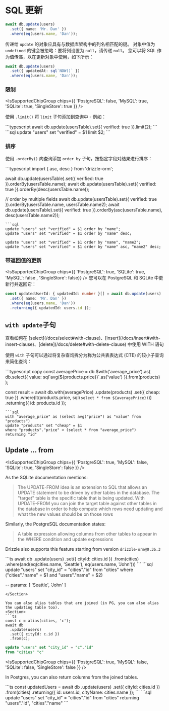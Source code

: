 
# SQL 更新

```typescript copy
await db.update(users)
  .set({ name: 'Mr. Dan' })
  .where(eq(users.name, 'Dan'));
```

传递给 `update` 的对象应具有与数据库架构中的列名相匹配的键。
对象中值为 `undefined` 的键会被忽略：要将列设置为 `null`，请传递 `null`。
您可以将 SQL 作为值传递，以在更新对象中使用，如下所示：

```typescript copy
await db.update(users)
  .set({ updatedAt: sql`NOW()` })
  .where(eq(users.name, 'Dan'));
```

### 限制

<IsSupportedChipGroup chips={{ 'PostgreSQL': false, 'MySQL': true, 'SQLite': true, 'SingleStore': true }} />

使用 `.limit()` 将 `limit` 子句添加到查询中 - 例如：
<Section>
```typescript
await db.update(usersTable).set({ verified: true }).limit(2);
```
```sql
update "users" set "verified" = $1 limit $2;
```
</Section>

### 排序
使用 `.orderBy()` 向查询添加 `order by` 子句，按指定字段对结果进行排序：
<Section>
```typescript
import { asc, desc } from 'drizzle-orm';

await db.update(usersTable).set({ verified: true }).orderBy(usersTable.name);
await db.update(usersTable).set({ verified: true }).orderBy(desc(usersTable.name));

// order by multiple fields
await db.update(usersTable).set({ verified: true }).orderBy(usersTable.name, usersTable.name2);
await db.update(usersTable).set({ verified: true }).orderBy(asc(usersTable.name), desc(usersTable.name2));
```
```sql
update "users" set "verified" = $1 order by "name";
update "users" set "verified" = $1 order by "name" desc;

update "users" set "verified" = $1 order by "name", "name2";
update "users" set "verified" = $1 order by "name" asc, "name2" desc;
```
</Section>

### 带返回值的更新
<IsSupportedChipGroup chips={{ 'PostgreSQL': true, 'SQLite': true, 'MySQL': false , 'SingleStore': false}} />
您可以在 PostgreSQL 和 SQLite 中更新行并返回它：
```typescript copy
const updatedUserId: { updatedId: number }[] = await db.update(users)
  .set({ name: 'Mr. Dan' })
  .where(eq(users.name, 'Dan'))
  .returning({ updatedId: users.id });
```

## `with update`子句

<Callout>
  查看如何在 [select](/docs/select#with-clause)、[insert](/docs/insert#with-insert-clause)、[delete](/docs/delete#with-delete-clause) 中使用 WITH 语句
</Callout>

使用 `with` 子句可以通过将复杂查询拆分为称为公共表表达式 (CTE) 的较小子查询来简化查询：
<Section>
```typescript copy
const averagePrice = db.$with('average_price').as(
        db.select({ value: sql`avg(${products.price})`.as('value') }).from(products)
);

const result = await db.with(averagePrice)
		.update(products)
		.set({
			cheap: true
		})
		.where(lt(products.price, sql`(select * from ${averagePrice})`))
		.returning({
			id: products.id
		});
```
```sql
with "average_price" as (select avg("price") as "value" from "products") 
update "products" set "cheap" = $1 
where "products"."price" < (select * from "average_price") 
returning "id"
```
</Section>

## Update ... from

<IsSupportedChipGroup chips={{ 'PostgreSQL': true, 'MySQL': false, 'SQLite': true, 'SingleStore': false }} />

As the SQLite documentation mentions:

> The UPDATE-FROM idea is an extension to SQL that allows an UPDATE statement to be driven by other tables in the database. 
The "target" table is the specific table that is being updated. With UPDATE-FROM you can join the target table 
against other tables in the database in order to help compute which rows need updating and what 
the new values should be on those rows

Similarly, the PostgreSQL documentation states:

> A table expression allowing columns from other tables to appear in the WHERE condition and update expressions

Drizzle also supports this feature starting from version `drizzle-orm@0.36.3`

<Section>
```ts
await db
  .update(users)
  .set({ cityId: cities.id })
  .from(cities)
  .where(and(eq(cities.name, 'Seattle'), eq(users.name, 'John')))
```
```sql
update "users" set "city_id" = "cities"."id" 
from "cities" 
where ("cities"."name" = $1 and "users"."name" = $2)

-- params: [ 'Seattle', 'John' ]
```
</Section>

You can also alias tables that are joined (in PG, you can also alias the updating table too).
<Section>
```ts
const c = alias(cities, 'c');
await db
  .update(users)
  .set({ cityId: c.id })
  .from(c);
```
```sql
update "users" set "city_id" = "c"."id" 
from "cities" "c"
```
</Section>

<IsSupportedChipGroup chips={{ 'PostgreSQL': true, 'MySQL': false, 'SQLite': false, 'SingleStore': false }} />

In Postgres, you can also return columns from the joined tables.
<Section>
```ts
const updatedUsers = await db
  .update(users)
  .set({ cityId: cities.id })
  .from(cities)
  .returning({ id: users.id, cityName: cities.name });
```
```sql
update "users" set "city_id" = "cities"."id" 
from "cities" 
returning "users"."id", "cities"."name"
```
</Section>